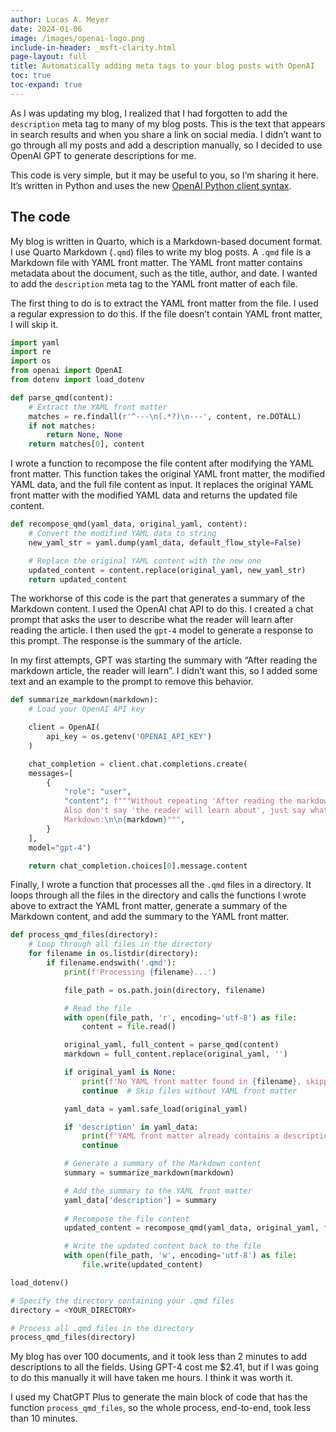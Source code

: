 ```yaml
---
author: Lucas A. Meyer
date: 2024-01-06
image: /images/openai-logo.png
include-in-header: _msft-clarity.html
page-layout: full
title: Automatically adding meta tags to your blog posts with OpenAI
toc: true
toc-expand: true
---
```


As I was updating my blog, I realized that I had forgotten to add the `description` meta tag to many of my blog posts. This is the text that appears in search results and when you share a link on social media. I didn't want to go through all my posts and add a description manually, so I decided to use OpenAI GPT to generate descriptions for me.

This code is very simple, but it may be useful to you, so I'm sharing it here. It's written in Python and uses the new [OpenAI Python client syntax](https://github.com/openai/openai-python/discussions/742).

## The code

My blog is written in Quarto, which is a Markdown-based document format. I use Quarto Markdown (`.qmd`) files to write my blog posts. A `.qmd` file is a Markdown file with YAML front matter. The YAML front matter contains metadata about the document, such as the title, author, and date. I wanted to add the `description` meta tag to the YAML front matter of each file.

The first thing to do is to extract the YAML front matter from the file. I used a regular expression to do this. If the file doesn't contain YAML front matter, I will skip it.

```python
import yaml
import re
import os
from openai import OpenAI
from dotenv import load_dotenv

def parse_qmd(content):
    # Extract the YAML front matter
    matches = re.findall(r'^---\n(.*?)\n---', content, re.DOTALL)
    if not matches:
        return None, None
    return matches[0], content

```

I wrote a function to recompose the file content after modifying the YAML front matter. This function takes the original YAML front matter, the modified YAML data, and the full file content as input. It replaces the original YAML front matter with the modified YAML data and returns the updated file content.

```python
def recompose_qmd(yaml_data, original_yaml, content):
    # Convert the modified YAML data to string
    new_yaml_str = yaml.dump(yaml_data, default_flow_style=False)

    # Replace the original YAML content with the new one
    updated_content = content.replace(original_yaml, new_yaml_str)
    return updated_content
```

The workhorse of this code is the part that generates a summary of the Markdown content. I used the OpenAI chat API to do this. I created a chat prompt that asks the user to describe what the reader will learn after reading the article. I then used the `gpt-4` model to generate a response to this prompt. The response is the summary of the article.

In my first attempts, GPT was starting the summary with "After reading the markdown article, the reader will learn". I didn't want this, so I added some text and an example to the prompt to remove this behavior.

```python
def summarize_markdown(markdown):
    # Load your OpenAI API key

    client = OpenAI(
        api_key = os.getenv('OPENAI_API_KEY')
    )

    chat_completion = client.chat.completions.create(
    messages=[
        {
            "role": "user",
            "content": f"""Without repeating 'After reading the markdown article, the reader will learn', describe in one sentence what the reader will learn about after reading the markdown article. 
            Also don't say 'the reader will learn about', just say what they'll learn. For example, instead of saying 'the reader will learn about strategies for programming', just say 'strategies for programming' 
            Markdown:\n\n{markdown}""",
        }
    ],
    model="gpt-4")

    return chat_completion.choices[0].message.content
```

Finally, I wrote a function that processes all the `.qmd` files in a directory. It loops through all the files in the directory and calls the functions I wrote above to extract the YAML front matter, generate a summary of the Markdown content, and add the summary to the YAML front matter.

```python
def process_qmd_files(directory):
    # Loop through all files in the directory
    for filename in os.listdir(directory):
        if filename.endswith('.qmd'):
            print(f'Processing {filename}...')

            file_path = os.path.join(directory, filename)

            # Read the file
            with open(file_path, 'r', encoding='utf-8') as file:
                content = file.read()

            original_yaml, full_content = parse_qmd(content)
            markdown = full_content.replace(original_yaml, '')

            if original_yaml is None:
                print(f'No YAML front matter found in {filename}, skipping...')
                continue  # Skip files without YAML front matter

            yaml_data = yaml.safe_load(original_yaml)

            if 'description' in yaml_data:
                print(f'YAML front matter already contains a description, skipping...')
                continue

            # Generate a summary of the Markdown content
            summary = summarize_markdown(markdown)

            # Add the summary to the YAML front matter
            yaml_data['description'] = summary
            
            # Recompose the file content
            updated_content = recompose_qmd(yaml_data, original_yaml, full_content)

            # Write the updated content back to the file
            with open(file_path, 'w', encoding='utf-8') as file:
                file.write(updated_content)

load_dotenv()

# Specify the directory containing your .qmd files
directory = <YOUR_DIRECTORY>

# Process all .qmd files in the directory
process_qmd_files(directory)
```

My blog has over 100 documents, and it took less than 2 minutes to add descriptions to all the fields. Using GPT-4 cost me $2.41, but if I was going to do this manually it will have taken me hours. I think it was worth it.

I used my ChatGPT Plus to generate the main block of code that has the function `process_qmd_files`, so the whole process, end-to-end, took less than 10 minutes.